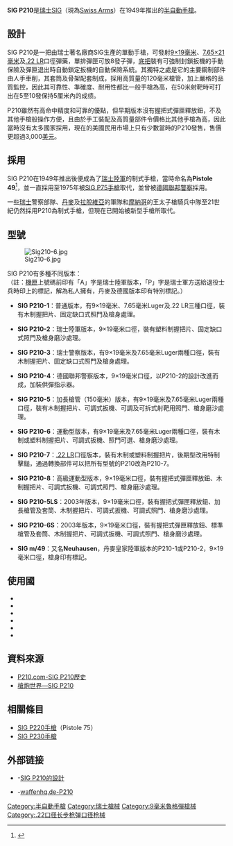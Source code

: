{{noteTA
|G1=軍事
|G2=長度單位
|G3=Firearms
}}
{{Infobox Weapon
|name= SIG P210
|image= File:P210 LS Mag Mun.jpg
|image_size= 300px
|caption=瑞士陸軍的P210-2，護弓前的「A」指陸軍版本，「P」字是指私人擁有，瑞士軍方在士兵退役後會將部份個人武器送給他們，圖中的版本改用了木制握把片。
|origin= {{flag|Switzerland}}
|type= [[半自動手槍|半自動手槍]]
<!-- Type selection -->
|is_ranged=yes
<!-- Service history -->
|service= 1949年－
|used_by=
|wars=
<!-- Production history -->
|designer=
|design_date=1938－1946年
|manufacturer=[[SIG|SIG]]（現為[[Swiss_Arms|Swiss Arms]]）
|production_date=1940年代後期－2006年
|number=
|variants= 參見[[SIG_P210#型號|型號]]
<!-- General specifications -->
|weight= 空槍：<br />900克（9毫米、7.65毫米）<br />845克（.22）
|length= 215毫米
|part_length= 120毫米
|crew=
<!-- Ranged weapon specifications --> 
|cartridge= -{}-
*[[9×19mm鲁格弹|9×19毫米魯格彈]]
*[[7.65×21mm魯格彈|7.65×21毫米魯格彈]]
*[[.22_LR|.22 LR]]
|caliber=
|action= [[後座作用|槍管短行程後座作用]]、單動
|rate=
|mode= 半自動
|velocity= 335米／秒（9毫米）
|range= 50米
|max_range=
|feed= 8發彈匣
|sights= 缺口式照門
}}
'''SIG P210'''是[[瑞士|瑞士]][[SIG|SIG]]（現為[[Swiss_Arms|Swiss Arms]]）在1949年推出的[[半自動手槍|半自動手槍]]。

== 設計 ==
SIG P210是一把由瑞士著名廠商SIG生產的單動手槍，可發射[[9×19mm鲁格弹|9×19毫米]]、[[7.65×21mm魯格彈|7.65×21毫米]]及[[.22_LR|.22 LR]]口徑彈藥，單排彈匣可放8發子彈，[[機匣|底把]]裝有可強制封鎖扳機的手動保險及彈匣退出時自動鎖定扳機的自動保險系統。其獨特之處是它的主要鋼制部件由人手車削，其套筒及骨架配套制成，採用高質量的120毫米槍管，加上嚴格的品質監控，因此其可靠性、準確度、耐用性都比一般手槍為高，在50米射靶時可打出在5至10發保持5厘米內的成绩。

P210雖然有高命中精度和可靠的優點，但早期版本沒有握把式彈匣釋放鈕，不及其他手槍般操作方便，且由於手工裝配及高質量部件令價格比其他手槍為高，因此當時沒有太多國家採用，現在的美國民用市場上只有少數當時的P210發售，售價更超過3,000[[美元|美元]]。

== 採用 ==
SIG P210在1949年推出後便成為了[[瑞士陸軍|瑞士陸軍]]的制式手槍，當時命名為'''Pistole 49'''<ref>{{Cite web |url=http://www.lba.admin.ch/internet/lba/de/home/logistikleistung/ausrue/pers0/bewaffnung/pist49.html |title=official Swiss Army webpage |accessdate=2007-10-28 |archive-date=2007-07-20 |archive-url=https://web.archive.org/web/20070720115004/http://www.lba.admin.ch/internet/lba/de/home/logistikleistung/ausrue/pers0/bewaffnung/pist49.html |dead-url=no }}</ref>，並一直採用至1975年被[[SIG_P220手槍|SIG P75手槍]]取代，並曾被[[德國聯邦警察|德國聯邦警察]]採用。

一些[[瑞士|瑞士]]警察部隊、[[丹麥|丹麥]]及[[拉脫維亞|拉脫維亞]]的軍隊和[[摩納哥|摩納哥]]的王太子槍騎兵中隊至21世紀仍然採用P210為制式手槍，但現在已開始被新型手槍所取代。

== 型號 ==
[[File:Sig210-6.jpg|thumb]]

SIG P210有多種不同版本：<br />
（註：[[機匣|機匣]]上號碼前印有「A」字是瑞士陸軍版本，「P」字是瑞士軍方送給退役士兵時印上的標記，解為私人擁有，丹麥及德國版本印有特別標記。）
*'''SIG P210-1'''：普通版本，有9×19毫米、7.65毫米Luger及.22 LR三種口徑，裝有木制握把片、固定缺口式照門及槍身{{Link-en|烤藍|Bluing (steel)}}處理。

*'''SIG P210-2'''：瑞士陸軍版本，9×19毫米口徑，裝有塑料制握把片、固定缺口式照門及槍身磨沙處理。

*'''SIG P210-3'''：瑞士警察版本，有9×19毫米及7.65毫米Luger兩種口徑，裝有木制握把片、固定缺口式照門及槍身{{Link-en|烤藍|Bluing (steel)}}處理。

*'''SIG P210-4'''：德國聯邦警察版本，9×19毫米口徑，以P210-2的設計改進而成，加裝供彈指示器。

*'''SIG P210-5'''：加長槍管（150毫米）版本，有9×19毫米及7.65毫米Luger兩種口徑，裝有木制握把片、可調式扳機、可調及可拆式射靶用照門、槍身磨沙處理。

*'''SIG P210-6'''：運動型版本，有9×19毫米及7.65毫米Luger兩種口徑，裝有木制或塑料制握把片、可調式扳機、照門可選、槍身磨沙處理。

*'''SIG P210-7'''：[[.22_LR|.22 LR]]口徑版本，裝有木制或塑料制握把片，後期型改用特制擊鎚，通過轉換部件可以把所有型號的P210改為P210-7。

*'''SIG P210-8'''：高級運動型版本，9×19毫米口徑，裝有握把式彈匣釋放鈕、木制握把片、可調式扳機、可調式照門、槍身磨沙處理。

*'''SIG P210-5LS'''：2003年版本，9×19毫米口徑，裝有握把式彈匣釋放鈕、加長槍管及套筒、木制握把片、可調式扳機、可調式照門、槍身磨沙處理。

*'''SIG P210-6S'''：2003年版本，9×19毫米口徑，裝有握把式彈匣釋放鈕、標準槍管及套筒、木制握把片、可調式扳機、可調式照門、槍身磨沙處理。

*'''SIG m/49'''：又名'''Neuhausen'''，丹麥皇家陸軍版本的P210-1或P210-2，9×19毫米口徑，槍身印有標記。

== 使用國 ==
* {{flag|Denmark}}
* {{flag|Germany}}
* {{flag|Kazakhstan}}
* {{flag|Latvia}}
* {{flag|Monaco}}
* {{flag|Switzerland}}

== 資料來源 ==
<div class="references-small">
<references />
* [http://www.p210.com/history/ P210.com-SIG P210歷史]{{Wayback|url=http://www.p210.com/history/ |date=20080308223321 }}
* [http://pewpewpew.work/sigsauer/p210/P210.htm 槍炮世界—SIG P210]{{Wayback|url=http://pewpewpew.work/sigsauer/p210/P210.htm |date=20190905055458 }}
</div>

== 相關條目 ==
* [[SIG_P220手槍|SIG P220手槍]]（Pistole 75）
* [[SIG_P230手槍|SIG P230手槍]]

== 外部链接 ==
{{Commons|SIG P210}}
* {{en}}-[https://web.archive.org/web/20071119204325/http://larvatus.livejournal.com/33732.html SIG P210的設計]
* {{de}}-[https://web.archive.org/web/20030118065331/http://www.waffenhq.de/infanterie/sig210.html waffenhq.de-P210]
{{SIG semi-automatic pistols}}

[[Category:半自動手槍|Category:半自動手槍]]
[[Category:瑞士槍械|Category:瑞士槍械]]
[[Category:9毫米魯格彈槍械|Category:9毫米魯格彈槍械]]
[[Category:.22口径长步枪弹口径枪械|Category:.22口径长步枪弹口径枪械]]